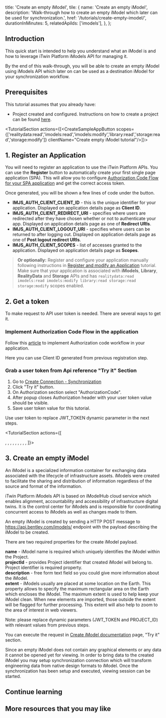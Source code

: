  title: 'Create an empty iModel',
  tile: {
    name: 'Create an empty iModel',
    description:
      'Walk-through how to create an empty iModel which later can be used for synchronization.',
    href: '/tutorials/create-empty-imodel/',
    durationInMinutes: 5,
    relatedApiIds: ['imodels'],
  },
};

<Introduction 
  skillLevel="Basic" 
  durationInMinutes="5" >

## Introduction

This quick start is intended to help you understand what an iModel is and how to leverage iTwin Platform iModels API for managing it.

By the end of this walk-through, you will be able to create an empty iModel using iModels API which later on can be used as a destination iModel for your synchronization workflow.

</Introduction>

<TutorialSection>

## Prerequisites

This tutorial assumes that you already have:

- Project created and configured. Instructions on how to create a project can be found [here](/tutorials/create-and-query-projects-guide).

</TutorialSection>

<TutorialSection actions={[<CreateSampleAppButton scopes={['realitydata:read','imodels:read','imodels:modify','library:read','storage:read','storage:modify']} clientName="Create empty iModel tutorial"/>]}>

## 1. Register an Application

You will need to register an application to use the iTwin Platform APIs. You can use the **Register** button to automatically create your first single page application (SPA). This will allow you to configure [Authorization Code Flow for your SPA application](/apis/overview/authorization/#authorizesinglepageapplicationsspaanddesktopmobileapplicationsnative) and get the correct access token.

Once generated, you will be shown a few lines of code under the button.

- **IMJS_AUTH_CLIENT_CLIENT_ID** - this is the unique identifier for your application. Displayed on application details page as **Client ID**.
- **IMJS_AUTH_CLIENT_REDIRECT_URI** - specifies where users are redirected after they have chosen whether or not to authenticate your app. Displayed on application details page as one of **Redirect URIs**.
- **IMJS_AUTH_CLIENT_LOGOUT_URI** - specifies where users can be returned to after logging out. Displayed on application details page as one of **Post logout redirect URIs**.
- **IMJS_AUTH_CLIENT_SCOPES** - list of accesses granted to the application. Displayed on application details page as **Scopes**.

> **Or optionally:** Register and configure your application manually following instructions in [Register and modify an Application](/tutorials/register-and-modify-application/) tutorial.
> Make sure that your application is associated with **iModels**, **Library**, **RealityData** and **Storage** APIs and has `realitydata:read imodels:read imodels:modify library:read storage:read storage:modify` scopes enabled.

</TutorialSection>

<TutorialSection>

## 2. Get a token

To make request to API user token is needed. There are several ways to get it.

### Implement Authorization Code Flow in the application

Follow this [article](/apis/overview/authorization/) to implement Authorization code workflow in your application.

<Alert type="informational">
  Here you can use Client ID generated from previous registration step.
</Alert>

### Grab a user token from Api reference "Try it" Section

1. Go to [Create Connection - Synchronization](/apis/synchronization/operations/create-connection/)
1. Click "Try it" button.
1. On Authorization section select "AuthorizationCode".
1. After popup closes Authorization header with your user token value should be visible.
1. Save user token value for this tutorial.

<Alert type="informational">
  Use user token to replace JWT_TOKEN dynamic parameter in the next steps.
</Alert>

</TutorialSection>

<TutorialSection actions={[
  <Title>Request Syntax</Title>,
  <CodeBlock language="http" code={`GET https://api.bentley.com/imodels HTTP/1.1`} />,
  <Title>Request Headers</Title>,
  <CodeBlock language="http" code={`Accept: application/json
Authorization: Bearer JWT_TOKEN
Content-Type: application/json`} />,
  <Title>Request Body</Title>,
  <CodeBlock language="json" code={`{
  "projectId":"PROJECT_ID",
  "name":"Sun City Renewable-energy Plant",
  "description":"Overall model of solar farms in Sun City",
  "extent":{
    "southWest":{
      "latitude":46.13267702834806,
      "longitude":7.672120009938448
    },
    "northEast":{
      "latitude":46.302763954781234,
      "longitude":7.835541640797823
    }
  }
}`} />,
  <Title>Response Headers</Title>,
  <CodeBlock language="http" code={`Content-Type: application/json
Location: https://api.bentley.com/imodels/5e19bee0-3aea-4355-a9f0-c6df9989ee7d`} />,
  <Title>Response Body</Title>,
  <CodeBlock language="json" code={`{
  "iModel":{
    "id":"5e19bee0-3aea-4355-a9f0-c6df9989ee7d",
    "displayName":"Sun City Renewable-energy Plant",
    "name":"Sun City Renewable-energy Plant",
    "description":"Overall model of wind and solar farms in Sun City",
    "initialized":true,
    "createdDateTime":"2020-10-20T10:51:33.1700000Z",
    "projectId":"PROJECT_ID",
    "extent":{
      "southWest":{
        "latitude":46.13267702834806,
        "longitude":7.672120009938448
      },
      "northEast":{
        "latitude":46.302763954781234,
        "longitude":7.835541640797823
      }
    },
    "_links":{
      "creator":{
        "href":"https://api.bentley.com/imodels/5e19bee0-3aea-4355-a9f0-c6df9989ee7d/users/42101fba-847a-4f4e-85a8-a4bed89065e4"
      }
    }
  }
}`} />
]}>

## 3. Create an empty iModel

An iModel is a specialized information container for exchanging data associated with the lifecycle of infrastructure assets.
iModels were created to facilitate the sharing and distribution of information regardless of the source and format of the information.

iTwin Platform iModels API is based on iModelHub cloud service which enables alignment, accountability and accessibility of infrastructure digital twins.
It is the control center for iModels and is responsible for coordinating concurrent access to iModels as well as changes made to them.

An empty iModel is created by sending a HTTP POST message to https://api.bentley.com/imodels/ endpoint with the payload describing the iModel to be created.

There are two required properties for the create iModel payload.

**name** - iModel name is required which uniquely identifies the iModel within the Project. <br/>
**projectId** - provides Project identifier that created iModel will belong to. Project identifier is required property. <br />
**description** - free form text field so you could give more information about the iModel. <br />
**extent** - iModels usually are placed at some location on the Earth.
This property allows to specify the maximum rectangular area on the Earth which encloses the iModel.
The maximum extent is used to help keep your iModel clean.
When new elements are imported, those outside the extent will be flagged for further processing.
This extent will also help to zoom to the area of interest in web viewers.

<Alert type="informational">
  Note: please replace dynamic parameters (JWT_TOKEN and PROJECT_ID) with
  relevant values from previous steps.
</Alert>

You can execute the request in [Create iModel documentation](/apis/imodels/operations/create-imodel/) page, "Try it" section.

Since an empty iModel does not contain any graphical elements or any data it cannot be opened yet for viewing.
In order to bring data to the created iModel you may setup synchronization connection which will transform engineering data from native design formats to iModel.
Once the synchronization has been setup and executed, viewing session can be started.

</TutorialSection>

<ContinueLearningSection>

## Continue learning

<TileList>
  <Tile
    name="Synchronize a file from iTwin Storage"
    description="Walk-through how to synchronize a file from iTwin Storage to an iModel using Synchronization API."
    href="/tutorials/synchronization-tutorial"
  ></Tile>
</TileList>

## More resources that you may like

<TileList>
  <ResourceTile
    title="Data Management API documentation"
    href="/api-groups/data-management/"
    description="An overview and detailed Data Management API documentation."
  />
  <ResourceTile
    title="Overview of iModel"
    href="https://www.itwinjs.org/learning/imodels/#imodel-overview"
    description="An overview of iModel data structure."
    isExternal={true}
  />
</TileList>

</ContinueLearningSection>
